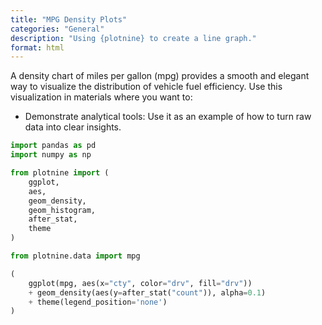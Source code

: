 ```yaml
---
title: "MPG Density Plots"
categories: "General"
description: "Using {plotnine} to create a line graph."
format: html
---
```


A density chart of miles per gallon (mpg) provides a smooth and elegant way to visualize the distribution of vehicle fuel efficiency. Use this visualization in materials where you want to:
    
- Demonstrate analytical tools: Use it as an example of how to turn raw data into clear insights.

```python
import pandas as pd
import numpy as np

from plotnine import (
    ggplot,
    aes,
    geom_density,
    geom_histogram,
    after_stat,
    theme
)

from plotnine.data import mpg

(
    ggplot(mpg, aes(x="cty", color="drv", fill="drv"))
    + geom_density(aes(y=after_stat("count")), alpha=0.1)
    + theme(legend_position='none')
)
```